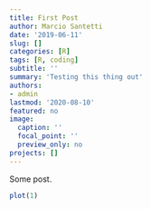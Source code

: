 ```yaml
---
title: First Post
author: Marcio Santetti
date: '2019-06-11'
slug: []
categories: [R]
tags: [R, coding]
subtitle: ''
summary: 'Testing this thing out'
authors:
- admin
lastmod: '2020-08-10'
featured: no
image:
  caption: ''
  focal_point: ''
  preview_only: no
projects: []
---
```



Some post.

```r
plot(1)
```

